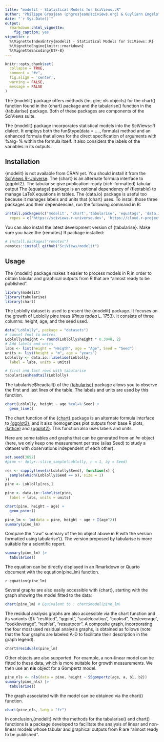```yaml
---
title: "modelit - Statistical Models for SciViews::R"
author: "Philippe Grosjean (phgrosjean@sciviews.org) & Guyliann Engels"
date: "`r Sys.Date()`"
output:
  rmarkdown::html_vignette:
    fig_caption: yes
vignette: >
  %\VignetteIndexEntry{modelit - Statistical Models for SciViews::R}
  %\VignetteEngine{knitr::rmarkdown}
  %\VignetteEncoding{UTF-8}
---
```


```r
knitr::opts_chunk$set(
  collapse = TRUE,
  comment = "#>",
  fig.align = 'center',
  warning = FALSE,
  message = FALSE
)
```

The {modelit} package offers methods (lm, glm; nls objects) for the chart() function found in the {chart} package and the tabularise() function in the {tabularise} package. Both of these packages are components of the SciViews suite.

The {modelit} package incorporates statistical models into the SciViews::R dialect. It employs both the fun\$type(data = ...., formula) method and an enhanced formula that allows for the direct specification of arguments with %arg=% within the formula itself. It also considers the labels of the variables in its outputs.

## Installation

{modelit} is not available from CRAN yet. You should install it from the [SciViews R-Universe](https://sciviews.r-universe.dev). The {chart} is an alternate formula interface to {ggplot2}. The tabularise give publication-ready (rich-formatted) tabular output The {equatags} package is an optional dependency of {flextable} to manage LaTeX equations in tables. The {data.io} package is useful too because it manages labels and units that {chart} uses. To install those three packages and their dependencies, run the following command in R:

```r
install.packages(c('modelit', 'chart','tabularise', 'equatags', 'data.io'),
  repos = c('https://sciviews.r-universe.dev', 'https://cloud.r-project.org'))
```

You can also install the latest development version of {tabularise}. Make sure you have the {remotes} R package installed:

```r
# install.packages("remotes")
remotes::install_github("SciViews/modelit")
```

## Usage

The {modelit} package makes it easier to process models in R in order to obtain tabular and graphical outputs from R that are “almost ready to be published”.

```r
library(modelit)
library(tabularise)
library(chart)
```

The Loblolly dataset is used to present the {modelit} package. It focuses on the growth of Loblolly pine trees (*Pinus tadea* L. 1753). It consists of three columns: height, age, and the seed used.

```r
data("Loblolly", package = "datasets")
# convet feet to metres
Loblolly$height <- round(Loblolly$height * 0.3048, 2)
# Add labels and units
labs <- list(height = "Heigth", age = "Age", Seed = "Seed")
units <- list(height = "m", age = "years")
Loblolly <- data.io::labelise(Loblolly,
  label = labs, units = units)

# first and last rows with tabularise
tabularise$headtail(Loblolly)
```

The tabularise\$headtail() of the [{tabularise}](https://www.sciviews.org/tabularise/) package allows you to observe the first and last lines of the table. The labels and units are used by this function.

```r
chart(Loblolly, height ~ age %col=% Seed) +
  geom_line()
```

The chart function of the [{chart}](https://www.sciviews.org/chart/index.html) package is an alternate formula interface to [{ggplot2}](https://ggplot2.tidyverse.org/), and it also homogenizes plot outputs from base R plots, [{lattice}](https://lattice.r-forge.r-project.org/) and [{ggplot2}](https://ggplot2.tidyverse.org/). This function also uses labels and units.

Here are some tables and graphs that can be generated from an *lm* object (here, we only keep one measurement per tree (alias Seed) to study a dataset with observations independent of each other).

```r
set.seed(3652)
#pine <- dplyr::slice_sample(Loblolly, n = 1, by = Seed)

res <- sapply(levels(Loblolly$Seed), function(x) {
  sample(which(Loblolly$Seed == x), size = 1)
})
pine <- Loblolly[res,]

pine <- data.io::labelise(pine,
  label = labs, units = units)

chart(pine, height ~ age) + 
  geom_point()
```

```r
pine_lm <- lm(data = pine, height ~ age + I(age^2))
summary(pine_lm)
```

Compare the “raw” summary of the lm object above in R with the version formatted using tabularise'(). The version proposed by tabularise is more suitable for a scientific report.

```r
summary(pine_lm) |> 
  tabularise() 
```

The equation can be directly displayed in an Rmarkdown or Quarto document with the equation(pine_lm) function.

`r equation(pine_lm)`

Several graphs are also easily accessible with {chart}, starting with the graph showing the model fitted to the data:

```r
chart(pine_lm) # Equivalent to : chart$model(pine_lm)
```

The residual analysis graphs are also accessible via the chart function and its variants (\$<type>): "resfitted", "qqplot", "scalelocation", "cooksd", "resleverage", "cookleverage", "reshist", "resautocor". A composite graph, incorporating the four most used residual analysis graphs, is obtained as follows (note that the four graphs are labeled A-D to facilitate their description in the graph legend).

```r
chart$residuals(pine_lm)
```

Other objects are also supported. For example, a non-linear model can be fitted to these data, which is more suitable for growth measurements. We then use an **nls** object for a Gompertz model.

```r
pine_nls <- nls(data = pine, height ~ SSgompertz(age, a, b1, b2))
summary(pine_nls) |> 
  tabularise()
```

The graph associated with the model can be obtained via the chart() function.

```r
chart(pine_nls, lang = "fr")
```

In conclusion,{modelit} with the methods for the tabularise() and chart() functions is a package developed to facilitate the analysis of linear and non-linear models whose tabular and graphical outputs from R are “almost ready to be published”.
